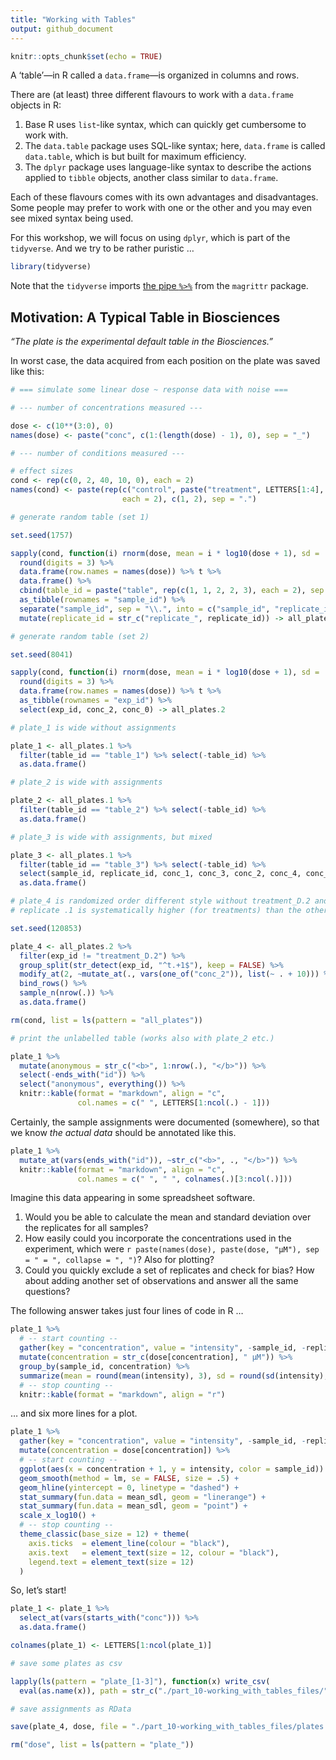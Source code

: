 ```yaml
---
title: "Working with Tables"
output: github_document
---
```


```r
knitr::opts_chunk$set(echo = TRUE)
```

A ‘table’---in R called a `data.frame`---is organized in columns and rows. 

There are (at least) three different flavours to work with a `data.frame` objects in R:

1. Base R uses `list`-like syntax, which can quickly get cumbersome to work with.
2. The `data.table` package uses SQL-like syntax; here, `data.frame` is called `data.table`, which is but built for maximum efficiency. 
3. The `dplyr` package uses language-like syntax to describe the actions applied to `tibble` objects, another class similar to `data.frame`.

Each of these flavours comes with its own advantages and disadvantages. Some people may prefer to work with one or the other and you may even see mixed syntax being used. 

For this workshop, we will focus on using `dplyr`, which is part of the `tidyverse`. And we try to be rather puristic …

```r
library(tidyverse)
```

Note that the `tidyverse` imports [the pipe `%>%`](part_01-basic_interactions.html#using-a-pipe) from the `magrittr` package.

## Motivation: A Typical Table in Biosciences

_“The plate is the experimental default table in the Biosciences.”_

In worst case, the data acquired from each position on the plate was saved like this:

```r

# === simulate some linear dose ~ response data with noise ===

# --- number of concentrations measured ---

dose <- c(10**(3:0), 0)
names(dose) <- paste("conc", c(1:(length(dose) - 1), 0), sep = "_")

# --- number of conditions measured ---

# effect sizes
cond <- rep(c(0, 2, 40, 10, 0), each = 2)
names(cond) <- paste(rep(c("control", paste("treatment", LETTERS[1:4], sep = "_")), 
                         each = 2), c(1, 2), sep = ".")

# generate random table (set 1)

set.seed(1757)

sapply(cond, function(i) rnorm(dose, mean = i * log10(dose + 1), sd = .4) )%>% 
  round(digits = 3) %>% 
  data.frame(row.names = names(dose)) %>% t %>% 
  data.frame() %>% 
  cbind(table_id = paste("table", rep(c(1, 1, 2, 2, 3), each = 2), sep = "_")) %>% 
  as_tibble(rownames = "sample_id") %>% 
  separate("sample_id", sep = "\\.", into = c("sample_id", "replicate_id")) %>% 
  mutate(replicate_id = str_c("replicate_", replicate_id)) -> all_plates.1

# generate random table (set 2)

set.seed(8041)

sapply(cond, function(i) rnorm(dose, mean = i * log10(dose + 1), sd = .4) )%>% 
  round(digits = 3) %>% 
  data.frame(row.names = names(dose)) %>% t %>% 
  as_tibble(rownames = "exp_id") %>%
  select(exp_id, conc_2, conc_0) -> all_plates.2

# plate_1 is wide without assignments

plate_1 <- all_plates.1 %>% 
  filter(table_id == "table_1") %>% select(-table_id) %>% 
  as.data.frame()

# plate_2 is wide with assignments

plate_2 <- all_plates.1 %>% 
  filter(table_id == "table_2") %>% select(-table_id) %>% 
  as.data.frame()

# plate_3 is wide with assignments, but mixed

plate_3 <- all_plates.1 %>% 
  filter(table_id == "table_3") %>% select(-table_id) %>% 
  select(sample_id, replicate_id, conc_1, conc_3, conc_2, conc_4, conc_0) %>% 
  as.data.frame()

# plate_4 is randomized order different style without treatment_D.2 and
# replicate .1 is systematically higher (for treatments) than the others

set.seed(120853)

plate_4 <- all_plates.2 %>% 
  filter(exp_id != "treatment_D.2") %>% 
  group_split(str_detect(exp_id, "^t.+1$"), keep = FALSE) %>% 
  modify_at(2, ~mutate_at(., vars(one_of("conc_2")), list(~ . + 10))) %>% 
  bind_rows() %>%
  sample_n(nrow(.)) %>% 
  as.data.frame()

rm(cond, list = ls(pattern = "all_plates"))

# print the unlabelled table (works also with plate_2 etc.)

plate_1 %>% 
  mutate(anonymous = str_c("<b>", 1:nrow(.), "</b>")) %>% 
  select(-ends_with("id")) %>% 
  select("anonymous", everything()) %>% 
  knitr::kable(format = "markdown", align = "c",
               col.names = c(" ", LETTERS[1:ncol(.) - 1]))
```

Certainly, the sample assignments were documented (somewhere), so that we know _the actual data_ should be annotated like this.

```r
plate_1 %>% 
  mutate_at(vars(ends_with("id")), ~str_c("<b>", ., "</b>")) %>% 
  knitr::kable(format = "markdown", align = "c",
               col.names = c(" ", " ", colnames(.)[3:ncol(.)]))
```

Imagine this data appearing in some spreadsheet software. 

1. Would you be able to calculate the mean and standard deviation over the replicates for all samples?
2. How easily could you incorporate the concentrations used in the experiment, which were `r paste(names(dose), paste(dose, "µM"), sep = " = ", collapse = ", ")`? Also for plotting?
3. Could you quickly exclude a set of replicates and check for bias? How about adding another set of observations and answer all the same questions?

The following answer takes just four lines of code in R …

```r
plate_1 %>% 
  # -- start counting --
  gather(key = "concentration", value = "intensity", -sample_id, -replicate_id) %>% 
  mutate(concentration = str_c(dose[concentration], " µM")) %>% 
  group_by(sample_id, concentration) %>% 
  summarize(mean = round(mean(intensity), 3), sd = round(sd(intensity), 3)) %>% 
  # -- stop counting --
  knitr::kable(format = "markdown", align = "r")
```

… and six more lines for a plot.

```r
plate_1 %>% 
  gather(key = "concentration", value = "intensity", -sample_id, -replicate_id) %>% 
  mutate(concentration = dose[concentration]) %>% 
  # -- start counting --
  ggplot(aes(x = concentration + 1, y = intensity, color = sample_id)) +
  geom_smooth(method = lm, se = FALSE, size = .5) +
  geom_hline(yintercept = 0, linetype = "dashed") +
  stat_summary(fun.data = mean_sdl, geom = "linerange") +
  stat_summary(fun.data = mean_sdl, geom = "point") +
  scale_x_log10() + 
  # -- stop counting --
  theme_classic(base_size = 12) + theme(
    axis.ticks  = element_line(colour = "black"),
    axis.text   = element_text(size = 12, colour = "black"),
    legend.text = element_text(size = 12)
  )
```

So, let's start!

```r
plate_1 <- plate_1 %>% 
  select_at(vars(starts_with("conc"))) %>% 
  as.data.frame()

colnames(plate_1) <- LETTERS[1:ncol(plate_1)]

# save some plates as csv

lapply(ls(pattern = "plate_[1-3]"), function(x) write_csv(
  eval(as.name(x)), path = str_c("./part_10-working_with_tables_files/", x, ".csv")))

# save assignments as RData

save(plate_4, dose, file = "./part_10-working_with_tables_files/plates.RData")

rm("dose", list = ls(pattern = "plate_"))
```
